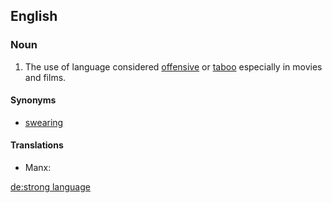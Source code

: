 ==English==

===Noun===
{{en-noun|-|sg=[[strong]] [[language]]}}

# The use of language considered [[offensive]] or [[taboo]] especially in movies and films.

====Synonyms====
* [[swearing]]

====Translations====
* Manx: {{t-|gv|caaynt lajer|f|xs=Manx}}

[[de:strong language]]